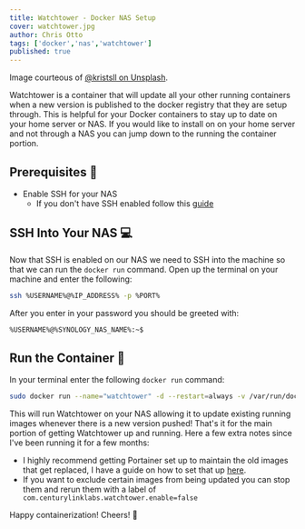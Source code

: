 ```yaml
---
title: Watchtower - Docker NAS Setup
cover: watchtower.jpg
author: Chris Otto
tags: ['docker','nas','watchtower']
published: true
---
```


Image courteous of [@kristsll on Unsplash](https://unsplash.com/@kristsll).

Watchtower is a container that will update all your other running containers when a new version is published to the docker registry that they are setup through. This is helpful for your Docker containers to stay up to date on your home server or NAS. If you would like to install on on your home server and not through a NAS you can jump down to the running the container portion.

## Prerequisites 📃

- Enable SSH for your NAS
  - If you don't have SSH enabled follow this [guide](https://chrisotto.dev/ssh-synology-nas/)

## SSH Into Your NAS 💻

Now that SSH is enabled on our NAS we need to SSH into the machine so that we can run the `docker run` command. Open up the terminal on your machine and enter the following:

```bash
ssh %USERNAME%@%IP_ADDRESS% -p %PORT%
```

After you enter in your password you should be greeted with:

```bash
%USERNAME%@%SYNOLOGY_NAS_NAME%:~$
```

## Run the Container 🐳

In your terminal enter the following `docker run` command:

```bash
sudo docker run --name="watchtower" -d --restart=always -v /var/run/docker.sock:/var/run/docker.sock containrrr/watchtower:latest
```

This will run Watchtower on your NAS allowing it to update existing running images whenever there is a new version pushed! That's it for the main portion of getting Watchtower up and running. Here a few extra notes since I've been running it for a few months:

- I highly recommend getting Portainer set up to maintain the old images that get replaced, I have a guide on how to set that up [here](https://chrisotto.dev/portainer-docker-nas/).
- If you want to exclude certain images from being updated you can stop them and rerun them with a label of `
com.centurylinklabs.watchtower.enable=false`

Happy containerization! Cheers! 🍻

